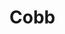 
# Cobb
<ProjectDetails
  region="Reach"
  house="House Cobb"
  type="Castle"
  status="In Progress"
  warp="/warp cobb"
  projectLead="InvertedWinger, JJLyric"
  dateStarted="2021-04-15T01:38:00.000Z"
  dateCompleted="undefined"
/>
